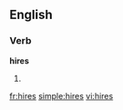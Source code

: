 
==English==

===Verb===
'''hires'''

# {{third-person singular of|[[hire]]}}

[[fr:hires]]
[[simple:hires]]
[[vi:hires]]